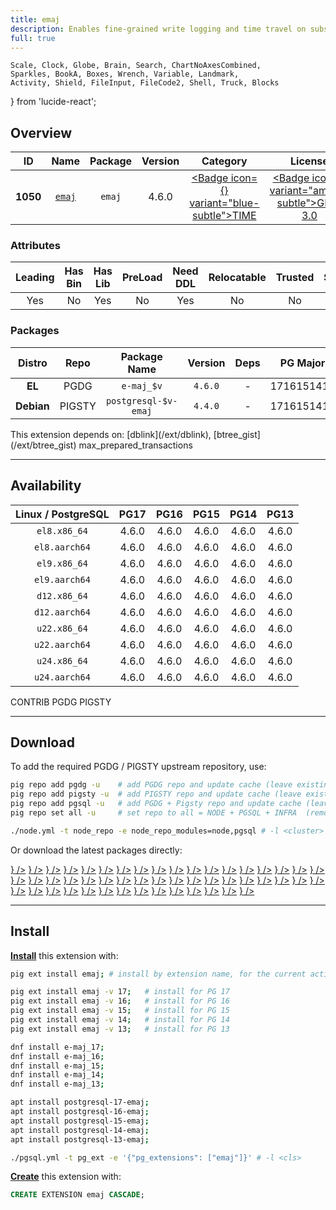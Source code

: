 ```yaml
---
title: emaj
description: Enables fine-grained write logging and time travel on subsets of the database.
full: true
---
```


    Scale, Clock, Globe, Brain, Search, ChartNoAxesCombined,
    Sparkles, BookA, Boxes, Wrench, Variable, Landmark,
    Activity, Shield, FileInput, FileCode2, Shell, Truck, Blocks
} from 'lucide-react';

## Overview

| <TooltipIconButton tooltip="Extension unique identifier" side="top">ID</TooltipIconButton> | <TooltipIconButton tooltip="Extension name" side="top">Name</TooltipIconButton> | <TooltipIconButton tooltip="Package name for installation" side="top">Package</TooltipIconButton> | <TooltipIconButton tooltip="Latest available extension version" side="top">Version</TooltipIconButton> | <TooltipIconButton tooltip="Extension category" side="top">Category</TooltipIconButton> | <TooltipIconButton tooltip="Open source license" side="top">License</TooltipIconButton> | <TooltipIconButton tooltip="Programming language" side="top">Lang</TooltipIconButton> |
|:--------:|:--------:|:----------:|:--------------:|:---------------------------------------:|:------------------------------------------------------:|:----:|
| **1050** | [`emaj`](https://github.com/dalibo/emaj) | `emaj` | 4.6.0 | <a href="/ext/time" className="no-underline"><Badge icon={<Clock />} variant="blue-subtle">TIME</Badge></a> | <a href="/ext/list/license#gpl-30" className="no-underline"><Badge icon={<Scale />} variant="amber-subtle">GPL-3.0</Badge></a> | <a href="/ext/list/lang#sql"><Badge icon={<FileCode2 />} variant="green-subtle">SQL</Badge></a> |

### Attributes

| <TooltipIconButton tooltip="The Primary Leading extension in the Package" side="top">Leading</TooltipIconButton> | <TooltipIconButton tooltip="Contains binary utils" side="top">Has Bin</TooltipIconButton> | <TooltipIconButton tooltip="Contains .so shared library files" side="top">Has Lib</TooltipIconButton> | <TooltipIconButton tooltip="Requires preloading via shared_preload_libraries" side="top">PreLoad</TooltipIconButton> | <TooltipIconButton tooltip="Requires CREATE EXTENSION DDL command" side="top">Need DDL</TooltipIconButton> | <TooltipIconButton tooltip="Can be installed in any schema" side="top">Relocatable</TooltipIconButton> | <TooltipIconButton tooltip="Can be created by non-superuser" side="top">Trusted</TooltipIconButton> | <TooltipIconButton tooltip="Schemas used by this extension" side="top">Schemas</TooltipIconButton> |
|:-------:|:-------:|:-------:|:-------:|:--------:|:-----------:|:-------:|:-------:|
| Yes | No | Yes | No | Yes | No | No | `emaj` |

### Packages

| <TooltipIconButton tooltip="Linux distribution family, EL or Debian" side="top">Distro</TooltipIconButton> | <TooltipIconButton tooltip="Package repository" side="top">Repo</TooltipIconButton> | <TooltipIconButton tooltip="The RPM/DEB Package Name Pattern (replace $v with real pg major)" side="top">Package Name</TooltipIconButton> | <TooltipIconButton tooltip="Latest package version" side="top">Version</TooltipIconButton> | <TooltipIconButton tooltip="RPM/DEB Package dependencies" side="top">Deps</TooltipIconButton> | <TooltipIconButton tooltip="Available in these PostgreSQL Major Versions" side="top">PG Major</TooltipIconButton> |
|:----------:|:--------:|:------------------------:|:-----------:|:------------:|:------------------:|
|   **EL**   | <Badge variant="blue-subtle"><span className="font-bold">PGDG</span></Badge> | `e-maj_$v` | `4.6.0` | - | <Badge variant="green-subtle">17</Badge><Badge variant="green-subtle">16</Badge><Badge variant="green-subtle">15</Badge><Badge variant="green-subtle">14</Badge><Badge variant="green-subtle">13</Badge> |
| **Debian** | <Badge variant="amber-subtle"><span className="font-bold">PIGSTY</span></Badge> | `postgresql-$v-emaj` | `4.4.0` | - | <Badge variant="green-subtle">17</Badge><Badge variant="green-subtle">16</Badge><Badge variant="green-subtle">15</Badge><Badge variant="green-subtle">14</Badge><Badge variant="green-subtle">13</Badge> |


<Callout title="Dependencies" type="warn">
    This extension depends on: [dblink](/ext/dblink), [btree_gist](/ext/btree_gist)
</Callout>

<Callout title="Comments" type="info">
    max_prepared_transactions
</Callout>


------

## Availability

| <TooltipIconButton tooltip="Linux Distro Arch / PostgreSQL Major Version" side="top">Linux / PostgreSQL </TooltipIconButton> | **PG17** | **PG16** | **PG15** | **PG14** | **PG13** |
|:-----:|:-----:|:-----:|:-----:|:-----:|:-----:|
| `el8.x86_64` | <Badge variant="blue-subtle">4.6.0</Badge> | <Badge variant="blue-subtle">4.6.0</Badge> | <Badge variant="blue-subtle">4.6.0</Badge> | <Badge variant="blue-subtle">4.6.0</Badge> | <Badge variant="blue-subtle">4.6.0</Badge> |
| `el8.aarch64` | <Badge variant="blue-subtle">4.6.0</Badge> | <Badge variant="blue-subtle">4.6.0</Badge> | <Badge variant="blue-subtle">4.6.0</Badge> | <Badge variant="blue-subtle">4.6.0</Badge> | <Badge variant="blue-subtle">4.6.0</Badge> |
| `el9.x86_64` | <Badge variant="blue-subtle">4.6.0</Badge> | <Badge variant="blue-subtle">4.6.0</Badge> | <Badge variant="blue-subtle">4.6.0</Badge> | <Badge variant="blue-subtle">4.6.0</Badge> | <Badge variant="blue-subtle">4.6.0</Badge> |
| `el9.aarch64` | <Badge variant="blue-subtle">4.6.0</Badge> | <Badge variant="blue-subtle">4.6.0</Badge> | <Badge variant="blue-subtle">4.6.0</Badge> | <Badge variant="blue-subtle">4.6.0</Badge> | <Badge variant="blue-subtle">4.6.0</Badge> |
| `d12.x86_64` | <Badge variant="amber-subtle">4.6.0</Badge> | <Badge variant="amber-subtle">4.6.0</Badge> | <Badge variant="amber-subtle">4.6.0</Badge> | <Badge variant="amber-subtle">4.6.0</Badge> | <Badge variant="amber-subtle">4.6.0</Badge> |
| `d12.aarch64` | <Badge variant="amber-subtle">4.6.0</Badge> | <Badge variant="amber-subtle">4.6.0</Badge> | <Badge variant="amber-subtle">4.6.0</Badge> | <Badge variant="amber-subtle">4.6.0</Badge> | <Badge variant="amber-subtle">4.6.0</Badge> |
| `u22.x86_64` | <Badge variant="amber-subtle">4.6.0</Badge> | <Badge variant="amber-subtle">4.6.0</Badge> | <Badge variant="amber-subtle">4.6.0</Badge> | <Badge variant="amber-subtle">4.6.0</Badge> | <Badge variant="amber-subtle">4.6.0</Badge> |
| `u22.aarch64` | <Badge variant="amber-subtle">4.6.0</Badge> | <Badge variant="amber-subtle">4.6.0</Badge> | <Badge variant="amber-subtle">4.6.0</Badge> | <Badge variant="amber-subtle">4.6.0</Badge> | <Badge variant="amber-subtle">4.6.0</Badge> |
| `u24.x86_64` | <Badge variant="amber-subtle">4.6.0</Badge> | <Badge variant="amber-subtle">4.6.0</Badge> | <Badge variant="amber-subtle">4.6.0</Badge> | <Badge variant="amber-subtle">4.6.0</Badge> | <Badge variant="amber-subtle">4.6.0</Badge> |
| `u24.aarch64` | <Badge variant="amber-subtle">4.6.0</Badge> | <Badge variant="amber-subtle">4.6.0</Badge> | <Badge variant="amber-subtle">4.6.0</Badge> | <Badge variant="amber-subtle">4.6.0</Badge> | <Badge variant="amber-subtle">4.6.0</Badge> |

<Badge variant="green-subtle"><span className="font-black">CONTRIB</span></Badge> <Badge variant="blue-subtle"><span className="font-black">PGDG</span></Badge> <Badge variant="amber-subtle"><span className="font-black">PIGSTY</span></Badge>

------

## Download

To add the required PGDG / PIGSTY upstream repository, use:

```bash tab="pig"
pig repo add pgdg -u    # add PGDG repo and update cache (leave existing repos)
pig repo add pigsty -u  # add PIGSTY repo and update cache (leave existing repos)
pig repo add pgsql -u   # add PGDG + Pigsty repo and update cache (leave existing repos)
pig repo set all -u     # set repo to all = NODE + PGSQL + INFRA  (remove existing repos)
```
```bash tab="pigsty"
./node.yml -t node_repo -e node_repo_modules=node,pgsql # -l <cluster>
```

Or download the latest packages directly:

<Files>
    <Folder name="el8.x86_64">
        <a href="https://download.postgresql.org/pub/repos/yum/17/redhat/rhel-8-x86_64/e-maj_17-4.6.0-1PGDG.rhel8.noarch.rpm"><File name="e-maj_17-4.6.0-1PGDG.rhel8.noarch.rpm" icon={<Package className="text-emerald-500" />} /></a>
        <a href="https://download.postgresql.org/pub/repos/yum/16/redhat/rhel-8-x86_64/e-maj_16-4.6.0-1PGDG.rhel8.noarch.rpm"><File name="e-maj_16-4.6.0-1PGDG.rhel8.noarch.rpm" icon={<Package className="text-emerald-500" />} /></a>
        <a href="https://download.postgresql.org/pub/repos/yum/15/redhat/rhel-8-x86_64/e-maj_15-4.6.0-1PGDG.rhel8.noarch.rpm"><File name="e-maj_15-4.6.0-1PGDG.rhel8.noarch.rpm" icon={<Package className="text-emerald-500" />} /></a>
        <a href="https://download.postgresql.org/pub/repos/yum/14/redhat/rhel-8-x86_64/e-maj_14-4.6.0-1PGDG.rhel8.noarch.rpm"><File name="e-maj_14-4.6.0-1PGDG.rhel8.noarch.rpm" icon={<Package className="text-emerald-500" />} /></a>
        <a href="https://download.postgresql.org/pub/repos/yum/13/redhat/rhel-8-x86_64/e-maj_13-4.6.0-1PGDG.rhel8.noarch.rpm"><File name="e-maj_13-4.6.0-1PGDG.rhel8.noarch.rpm" icon={<Package className="text-emerald-500" />} /></a>
    </Folder>
    <Folder name="el8.aarch64">
        <a href="https://download.postgresql.org/pub/repos/yum/17/redhat/rhel-8-aarch64/e-maj_17-4.6.0-1PGDG.rhel8.noarch.rpm"><File name="e-maj_17-4.6.0-1PGDG.rhel8.noarch.rpm" icon={<Package className="text-orange-500" />} /></a>
        <a href="https://download.postgresql.org/pub/repos/yum/16/redhat/rhel-8-aarch64/e-maj_16-4.6.0-1PGDG.rhel8.noarch.rpm"><File name="e-maj_16-4.6.0-1PGDG.rhel8.noarch.rpm" icon={<Package className="text-orange-500" />} /></a>
        <a href="https://download.postgresql.org/pub/repos/yum/15/redhat/rhel-8-aarch64/e-maj_15-4.6.0-1PGDG.rhel8.noarch.rpm"><File name="e-maj_15-4.6.0-1PGDG.rhel8.noarch.rpm" icon={<Package className="text-orange-500" />} /></a>
        <a href="https://download.postgresql.org/pub/repos/yum/14/redhat/rhel-8-aarch64/e-maj_14-4.6.0-1PGDG.rhel8.noarch.rpm"><File name="e-maj_14-4.6.0-1PGDG.rhel8.noarch.rpm" icon={<Package className="text-orange-500" />} /></a>
        <a href="https://download.postgresql.org/pub/repos/yum/13/redhat/rhel-8-aarch64/e-maj_13-4.6.0-1PGDG.rhel8.noarch.rpm"><File name="e-maj_13-4.6.0-1PGDG.rhel8.noarch.rpm" icon={<Package className="text-orange-500" />} /></a>
    </Folder>
    <Folder name="el9.x86_64">
        <a href="https://download.postgresql.org/pub/repos/yum/17/redhat/rhel-9-x86_64/e-maj_17-4.6.0-1PGDG.rhel9.noarch.rpm"><File name="e-maj_17-4.6.0-1PGDG.rhel9.noarch.rpm" icon={<Package className="text-emerald-500" />} /></a>
        <a href="https://download.postgresql.org/pub/repos/yum/16/redhat/rhel-9-x86_64/e-maj_16-4.6.0-1PGDG.rhel9.noarch.rpm"><File name="e-maj_16-4.6.0-1PGDG.rhel9.noarch.rpm" icon={<Package className="text-emerald-500" />} /></a>
        <a href="https://download.postgresql.org/pub/repos/yum/15/redhat/rhel-9-x86_64/e-maj_15-4.6.0-1PGDG.rhel9.noarch.rpm"><File name="e-maj_15-4.6.0-1PGDG.rhel9.noarch.rpm" icon={<Package className="text-emerald-500" />} /></a>
        <a href="https://download.postgresql.org/pub/repos/yum/14/redhat/rhel-9-x86_64/e-maj_14-4.6.0-1PGDG.rhel9.noarch.rpm"><File name="e-maj_14-4.6.0-1PGDG.rhel9.noarch.rpm" icon={<Package className="text-emerald-500" />} /></a>
        <a href="https://download.postgresql.org/pub/repos/yum/13/redhat/rhel-9-x86_64/e-maj_13-4.6.0-1PGDG.rhel9.noarch.rpm"><File name="e-maj_13-4.6.0-1PGDG.rhel9.noarch.rpm" icon={<Package className="text-emerald-500" />} /></a>
    </Folder>
    <Folder name="el9.aarch64">
        <a href="https://download.postgresql.org/pub/repos/yum/17/redhat/rhel-9-aarch64/e-maj_17-4.6.0-1PGDG.rhel9.noarch.rpm"><File name="e-maj_17-4.6.0-1PGDG.rhel9.noarch.rpm" icon={<Package className="text-orange-500" />} /></a>
        <a href="https://download.postgresql.org/pub/repos/yum/16/redhat/rhel-9-aarch64/e-maj_16-4.6.0-1PGDG.rhel9.noarch.rpm"><File name="e-maj_16-4.6.0-1PGDG.rhel9.noarch.rpm" icon={<Package className="text-orange-500" />} /></a>
        <a href="https://download.postgresql.org/pub/repos/yum/15/redhat/rhel-9-aarch64/e-maj_15-4.6.0-1PGDG.rhel9.noarch.rpm"><File name="e-maj_15-4.6.0-1PGDG.rhel9.noarch.rpm" icon={<Package className="text-orange-500" />} /></a>
        <a href="https://download.postgresql.org/pub/repos/yum/14/redhat/rhel-9-aarch64/e-maj_14-4.6.0-1PGDG.rhel9.noarch.rpm"><File name="e-maj_14-4.6.0-1PGDG.rhel9.noarch.rpm" icon={<Package className="text-orange-500" />} /></a>
        <a href="https://download.postgresql.org/pub/repos/yum/13/redhat/rhel-9-aarch64/e-maj_13-4.6.0-1PGDG.rhel9.noarch.rpm"><File name="e-maj_13-4.6.0-1PGDG.rhel9.noarch.rpm" icon={<Package className="text-orange-500" />} /></a>
    </Folder>
    <Folder name="d12.x86_64">
        <a href="https://repo.pigsty.io/apt/pgsql/bookworm/pool/main/e/emaj/postgresql-17-emaj_4.6.0-1PIGSTY~bookworm_amd64.deb"><File name="postgresql-17-emaj_4.6.0-1PIGSTY~bookworm_amd64.deb" icon={<Box className="text-emerald-500" />} /></a>
        <a href="https://repo.pigsty.io/apt/pgsql/bookworm/pool/main/e/emaj/postgresql-16-emaj_4.6.0-1PIGSTY~bookworm_amd64.deb"><File name="postgresql-16-emaj_4.6.0-1PIGSTY~bookworm_amd64.deb" icon={<Box className="text-emerald-500" />} /></a>
        <a href="https://repo.pigsty.io/apt/pgsql/bookworm/pool/main/e/emaj/postgresql-15-emaj_4.6.0-1PIGSTY~bookworm_amd64.deb"><File name="postgresql-15-emaj_4.6.0-1PIGSTY~bookworm_amd64.deb" icon={<Box className="text-emerald-500" />} /></a>
        <a href="https://repo.pigsty.io/apt/pgsql/bookworm/pool/main/e/emaj/postgresql-14-emaj_4.6.0-1PIGSTY~bookworm_amd64.deb"><File name="postgresql-14-emaj_4.6.0-1PIGSTY~bookworm_amd64.deb" icon={<Box className="text-emerald-500" />} /></a>
        <a href="https://repo.pigsty.io/apt/pgsql/bookworm/pool/main/e/emaj/postgresql-13-emaj_4.6.0-1PIGSTY~bookworm_amd64.deb"><File name="postgresql-13-emaj_4.6.0-1PIGSTY~bookworm_amd64.deb" icon={<Box className="text-emerald-500" />} /></a>
    </Folder>
    <Folder name="d12.aarch64">
        <a href="https://repo.pigsty.io/apt/pgsql/bookworm/pool/main/e/emaj/postgresql-17-emaj_4.6.0-1PIGSTY~bookworm_arm64.deb"><File name="postgresql-17-emaj_4.6.0-1PIGSTY~bookworm_arm64.deb" icon={<Box className="text-orange-500" />} /></a>
        <a href="https://repo.pigsty.io/apt/pgsql/bookworm/pool/main/e/emaj/postgresql-16-emaj_4.6.0-1PIGSTY~bookworm_arm64.deb"><File name="postgresql-16-emaj_4.6.0-1PIGSTY~bookworm_arm64.deb" icon={<Box className="text-orange-500" />} /></a>
        <a href="https://repo.pigsty.io/apt/pgsql/bookworm/pool/main/e/emaj/postgresql-15-emaj_4.6.0-1PIGSTY~bookworm_arm64.deb"><File name="postgresql-15-emaj_4.6.0-1PIGSTY~bookworm_arm64.deb" icon={<Box className="text-orange-500" />} /></a>
        <a href="https://repo.pigsty.io/apt/pgsql/bookworm/pool/main/e/emaj/postgresql-14-emaj_4.6.0-1PIGSTY~bookworm_arm64.deb"><File name="postgresql-14-emaj_4.6.0-1PIGSTY~bookworm_arm64.deb" icon={<Box className="text-orange-500" />} /></a>
        <a href="https://repo.pigsty.io/apt/pgsql/bookworm/pool/main/e/emaj/postgresql-13-emaj_4.6.0-1PIGSTY~bookworm_arm64.deb"><File name="postgresql-13-emaj_4.6.0-1PIGSTY~bookworm_arm64.deb" icon={<Box className="text-orange-500" />} /></a>
    </Folder>
    <Folder name="u22.x86_64">
        <a href="https://repo.pigsty.io/apt/pgsql/jammy/pool/main/e/emaj/postgresql-17-emaj_4.6.0-1PIGSTY~jammy_amd64.deb"><File name="postgresql-17-emaj_4.6.0-1PIGSTY~jammy_amd64.deb" icon={<Box className="text-emerald-500" />} /></a>
        <a href="https://repo.pigsty.io/apt/pgsql/jammy/pool/main/e/emaj/postgresql-16-emaj_4.6.0-1PIGSTY~jammy_amd64.deb"><File name="postgresql-16-emaj_4.6.0-1PIGSTY~jammy_amd64.deb" icon={<Box className="text-emerald-500" />} /></a>
        <a href="https://repo.pigsty.io/apt/pgsql/jammy/pool/main/e/emaj/postgresql-15-emaj_4.6.0-1PIGSTY~jammy_amd64.deb"><File name="postgresql-15-emaj_4.6.0-1PIGSTY~jammy_amd64.deb" icon={<Box className="text-emerald-500" />} /></a>
        <a href="https://repo.pigsty.io/apt/pgsql/jammy/pool/main/e/emaj/postgresql-14-emaj_4.6.0-1PIGSTY~jammy_amd64.deb"><File name="postgresql-14-emaj_4.6.0-1PIGSTY~jammy_amd64.deb" icon={<Box className="text-emerald-500" />} /></a>
        <a href="https://repo.pigsty.io/apt/pgsql/jammy/pool/main/e/emaj/postgresql-13-emaj_4.6.0-1PIGSTY~jammy_amd64.deb"><File name="postgresql-13-emaj_4.6.0-1PIGSTY~jammy_amd64.deb" icon={<Box className="text-emerald-500" />} /></a>
    </Folder>
    <Folder name="u22.aarch64">
        <a href="https://repo.pigsty.io/apt/pgsql/jammy/pool/main/e/emaj/postgresql-17-emaj_4.6.0-1PIGSTY~jammy_arm64.deb"><File name="postgresql-17-emaj_4.6.0-1PIGSTY~jammy_arm64.deb" icon={<Box className="text-orange-500" />} /></a>
        <a href="https://repo.pigsty.io/apt/pgsql/jammy/pool/main/e/emaj/postgresql-16-emaj_4.6.0-1PIGSTY~jammy_arm64.deb"><File name="postgresql-16-emaj_4.6.0-1PIGSTY~jammy_arm64.deb" icon={<Box className="text-orange-500" />} /></a>
        <a href="https://repo.pigsty.io/apt/pgsql/jammy/pool/main/e/emaj/postgresql-15-emaj_4.6.0-1PIGSTY~jammy_arm64.deb"><File name="postgresql-15-emaj_4.6.0-1PIGSTY~jammy_arm64.deb" icon={<Box className="text-orange-500" />} /></a>
        <a href="https://repo.pigsty.io/apt/pgsql/jammy/pool/main/e/emaj/postgresql-14-emaj_4.6.0-1PIGSTY~jammy_arm64.deb"><File name="postgresql-14-emaj_4.6.0-1PIGSTY~jammy_arm64.deb" icon={<Box className="text-orange-500" />} /></a>
        <a href="https://repo.pigsty.io/apt/pgsql/jammy/pool/main/e/emaj/postgresql-13-emaj_4.6.0-1PIGSTY~jammy_arm64.deb"><File name="postgresql-13-emaj_4.6.0-1PIGSTY~jammy_arm64.deb" icon={<Box className="text-orange-500" />} /></a>
    </Folder>
    <Folder name="u24.x86_64">
        <a href="https://repo.pigsty.io/apt/pgsql/noble/pool/main/e/emaj/postgresql-17-emaj_4.6.0-1PIGSTY~noble_amd64.deb"><File name="postgresql-17-emaj_4.6.0-1PIGSTY~noble_amd64.deb" icon={<Box className="text-emerald-500" />} /></a>
        <a href="https://repo.pigsty.io/apt/pgsql/noble/pool/main/e/emaj/postgresql-16-emaj_4.6.0-1PIGSTY~noble_amd64.deb"><File name="postgresql-16-emaj_4.6.0-1PIGSTY~noble_amd64.deb" icon={<Box className="text-emerald-500" />} /></a>
        <a href="https://repo.pigsty.io/apt/pgsql/noble/pool/main/e/emaj/postgresql-15-emaj_4.6.0-1PIGSTY~noble_amd64.deb"><File name="postgresql-15-emaj_4.6.0-1PIGSTY~noble_amd64.deb" icon={<Box className="text-emerald-500" />} /></a>
        <a href="https://repo.pigsty.io/apt/pgsql/noble/pool/main/e/emaj/postgresql-14-emaj_4.6.0-1PIGSTY~noble_amd64.deb"><File name="postgresql-14-emaj_4.6.0-1PIGSTY~noble_amd64.deb" icon={<Box className="text-emerald-500" />} /></a>
        <a href="https://repo.pigsty.io/apt/pgsql/noble/pool/main/e/emaj/postgresql-13-emaj_4.6.0-1PIGSTY~noble_amd64.deb"><File name="postgresql-13-emaj_4.6.0-1PIGSTY~noble_amd64.deb" icon={<Box className="text-emerald-500" />} /></a>
    </Folder>
    <Folder name="u24.aarch64">
        <a href="https://repo.pigsty.io/apt/pgsql/noble/pool/main/e/emaj/postgresql-17-emaj_4.6.0-1PIGSTY~noble_arm64.deb"><File name="postgresql-17-emaj_4.6.0-1PIGSTY~noble_arm64.deb" icon={<Box className="text-orange-500" />} /></a>
        <a href="https://repo.pigsty.io/apt/pgsql/noble/pool/main/e/emaj/postgresql-16-emaj_4.6.0-1PIGSTY~noble_arm64.deb"><File name="postgresql-16-emaj_4.6.0-1PIGSTY~noble_arm64.deb" icon={<Box className="text-orange-500" />} /></a>
        <a href="https://repo.pigsty.io/apt/pgsql/noble/pool/main/e/emaj/postgresql-15-emaj_4.6.0-1PIGSTY~noble_arm64.deb"><File name="postgresql-15-emaj_4.6.0-1PIGSTY~noble_arm64.deb" icon={<Box className="text-orange-500" />} /></a>
        <a href="https://repo.pigsty.io/apt/pgsql/noble/pool/main/e/emaj/postgresql-14-emaj_4.6.0-1PIGSTY~noble_arm64.deb"><File name="postgresql-14-emaj_4.6.0-1PIGSTY~noble_arm64.deb" icon={<Box className="text-orange-500" />} /></a>
        <a href="https://repo.pigsty.io/apt/pgsql/noble/pool/main/e/emaj/postgresql-13-emaj_4.6.0-1PIGSTY~noble_arm64.deb"><File name="postgresql-13-emaj_4.6.0-1PIGSTY~noble_arm64.deb" icon={<Box className="text-orange-500" />} /></a>
    </Folder>
</Files>

------

## Install

[**Install**](/docs/pgsql/extension/install) this extension with:

```bash tab="pig"
pig ext install emaj; # install by extension name, for the current active PG version

pig ext install emaj -v 17;   # install for PG 17
pig ext install emaj -v 16;   # install for PG 16
pig ext install emaj -v 15;   # install for PG 15
pig ext install emaj -v 14;   # install for PG 14
pig ext install emaj -v 13;   # install for PG 13
```
```bash tab="yum" 
dnf install e-maj_17;
dnf install e-maj_16;
dnf install e-maj_15;
dnf install e-maj_14;
dnf install e-maj_13;
```
```bash tab="apt" 
apt install postgresql-17-emaj;
apt install postgresql-16-emaj;
apt install postgresql-15-emaj;
apt install postgresql-14-emaj;
apt install postgresql-13-emaj;
```
```bash tab="ansible"
./pgsql.yml -t pg_ext -e '{"pg_extensions": ["emaj"]}' # -l <cls>
```

[**Create**](/docs/pgsql/extension/create) this extension with:

```sql
CREATE EXTENSION emaj CASCADE;
```


